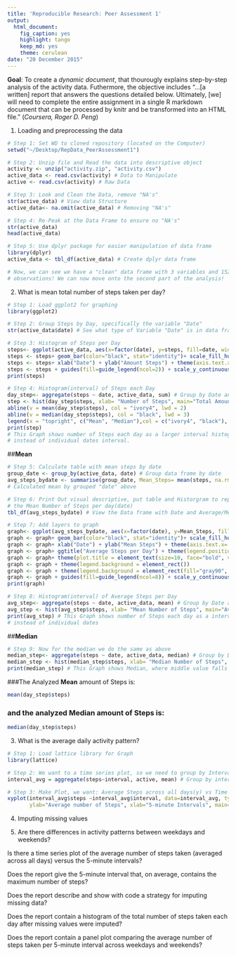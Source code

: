 ```yaml
---
title: 'Reproducible Research: Peer Assessment 1'
output:
  html_document:
    fig_caption: yes
    highlight: tango
    keep_md: yes
    theme: cerulean
date: "20 December 2015"
---
```

**Goal**: To create a *dynamic document*, that thourougly explains step-by-step 
analysis of the activity data. Futhermore, the objective includes 
"...[a written] report that answers the questions detailed below. Ultimately, 
[we] will need to complete the entire assignment in a single R markdown document
that can be processed by knitr and be transformed into an HTML file." 
(*Coursera, Roger D. Peng*)

1. Loading and preprocessing the data

```r
# Step 1: Set WD to cloned repository (located on the Computer)
setwd("~/Desktop/RepData_PeerAssessment1")

# Step 2: Unzip file and Read the data into descriptive object
activity <- unzip("activity.zip", "activity.csv")
active_data <- read.csv(activity) # Data to Manipulate
active <- read.csv(activity) # Raw Data

# Step 3: Look and Clean the Data, remove "NA's"
str(active_data) # View data Structure
active_data<- na.omit(active_data) # Removing "NA's"

# Step 4: Re-Peak at the Data Frame to ensure no "NA's"
str(active_data)
head(active_data)

# Step 5: Use dplyr package for easier manipulation of data frame
library(dplyr) 
active_data <- tbl_df(active_data) # Create dplyr data frame

# Now, we can see we have a "clean" data frame with 3 variables and 15264 
# observations! We can now move onto the second part of the analysis!
```

2. What is mean total number of steps taken per day?
```r
# Step 1: Load ggplot2 for graphing
library(ggplot2) 

# Step 2: Group Steps by Day, specifically the variable "Date"
str(active_data$date) # See what type of Variable "Date" is in data frame

# Step 3: Histogram of Steps per Day
steps<- ggplot(active_data, aes(x=factor(date), y=steps, fill=date, width=.75))
steps <- steps+ geom_bar(color="black", stat="identity")+ scale_fill_hue(name="date")
steps <- steps+ xlab("Date") + ylab("Amount Steps") + theme(axis.text.x= element_text(angle=90, size=6)) 
steps <- steps + guides(fill=guide_legend(ncol=2)) + scale_y_continuous(breaks = seq(0, 25000, by = 1500))
print(steps)

# Step 4: Histogram(interval) of Steps each Day
day_step<- aggregate(steps ~ date, active_data, sum) # Group by Date and then Sum the Steps
step <- hist(day_step$steps, xlab= "Number of Steps", main="Total Amount of Steps Each Day!", col=cm.colors(6))
abline(v = mean(day_step$steps), col = "ivory4", lwd = 2)
abline(v = median(day_step$steps), col = "black", lwd = 3)
legend(x = "topright", c("Mean", "Median"),col = c("ivory4", "black"), lwd = c(2, 2, 2))
print(step) 
# This Graph shows number of Steps each day as a larger interval histogram 
# instead of individual dates interval.

```

##**Mean**
```r
# Step 5: Calculate table with mean steps by date
group_date <- group_by(active_data, date) # Group data frame by date
avg_steps_bydate <- summarise(group_date, Mean_Steps= mean(steps, na.rm=TRUE)) 
# Calculated mean by grouped "date" above

# Step 6: Print Out visual descriptive, put table and Historgram to represent
# the Mean Number of Steps per day(date)
tbl_df(avg_steps_bydate) # View the Data frame with Date and Average/Mean Steps

# Step 7: Add layers to graph
graph<- ggplot(avg_steps_bydate, aes(x=factor(date), y=Mean_Steps, fill=date, width=1))
graph <- graph+ geom_bar(color="black", stat="identity")+ scale_fill_hue(name="date")
graph <- graph+ xlab("Date") + ylab("Mean Steps") + theme(axis.text.x= element_text(angle=90, size=6)) 
graph <- graph+ ggtitle("Average Steps per Day") + theme(legend.position="bottom")
graph <- graph+ theme(plot.title = element_text(size=10, face="bold", vjust=2))
graph <- graph + theme(legend.background = element_rect()) 
graph <- graph + theme(legend.background = element_rect(fill="gray90", size=.75, linetype="dotted"))
graph <- graph + guides(fill=guide_legend(ncol=8)) + scale_y_continuous(breaks = seq(0, 80, by = 10))
print(graph)
```

```r
# Step 8: Histogram(interval) of Average Steps per Day
avg_step<- aggregate(steps ~ date, active_data, mean) # Group by Date and then Sum the Steps
avg_step <- hist(avg_step$steps, xlab= "Mean Number of Steps", main="Average Amount of Steps per Each Day!",  col=rainbow(6))
print(avg_step) # This Graph shows number of Steps each day as a interval histogram 
# instead of individual dates
```

##**Median**
```r
# Step 9: Now for the median we do the same as above
median_step<- aggregate(steps ~ date, active_data, median) # Group by Date and then Sum the Steps
median_step <- hist(median_step$steps, xlab= "Median Number of Steps", main="Median Steps per Each Day!", col="violet")
print(median_step) # This Graph shows Median, where middle value falls
```

###The Analyzed **Mean** amount of Steps is: 
```r
mean(day_step$steps)
```

### and the analyzed **Median** amount of Steps is: 
```r
median(day_step$steps)
```


3. What is the average daily activity pattern?

```r
# Step 1: Load lattice library for Graph
library(lattice)

# Step 2: We want to a time series plot, so we need to group by Interval Type
interval_avg = aggregate(steps~interval, active, mean) # Group by interval

# Step 3: Make Plot, we want: Average Steps across all days(y) vs Time Invervals(x)
xyplot(interval_avg$steps ~interval_avg$interval, data=interval_avg, type=c("l", "g"),
       ylab="Average number of Steps", xlab="5-minute Intervals", main="Average Activity Patterns")

```

4. Imputing missing values



5. Are there differences in activity patterns between weekdays and weekends?


Is there a time series plot of the average number of steps taken (averaged across all days) versus the 5-minute intervals?

Does the report give the 5-minute interval that, on average, contains the maximum number of steps?

Does the report describe and show with code a strategy for imputing missing data?

Does the report contain a histogram of the total number of steps taken each day after missing values were imputed?

Does the report contain a panel plot comparing the average number of steps taken per 5-minute interval across weekdays and weekends?